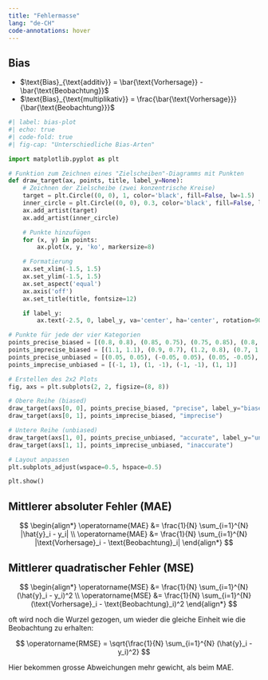 ```yaml
---
title: "Fehlermasse"
lang: "de-CH"
code-annotations: hover
---
```

## Bias

- $\text{Bias}_{\text{additiv}} = \bar{\text{Vorhersage}} - \bar{\text{Beobachtung}}$
- $\text{Bias}_{\text{multiplikativ}} = \frac{\bar{\text{Vorhersage}}}{\bar{\text{Beobachtung}}}$

```python
#| label: bias-plot
#| echo: true
#| code-fold: true
#| fig-cap: "Unterschiedliche Bias-Arten"

import matplotlib.pyplot as plt

# Funktion zum Zeichnen eines "Zielscheiben"-Diagramms mit Punkten
def draw_target(ax, points, title, label_y=None):
    # Zeichnen der Zielscheibe (zwei konzentrische Kreise)
    target = plt.Circle((0, 0), 1, color='black', fill=False, lw=1.5)
    inner_circle = plt.Circle((0, 0), 0.3, color='black', fill=False, lw=1.5)
    ax.add_artist(target)
    ax.add_artist(inner_circle)

    # Punkte hinzufügen
    for (x, y) in points:
        ax.plot(x, y, 'ko', markersize=8)

    # Formatierung
    ax.set_xlim(-1.5, 1.5)
    ax.set_ylim(-1.5, 1.5)
    ax.set_aspect('equal')
    ax.axis('off')
    ax.set_title(title, fontsize=12)

    if label_y:
        ax.text(-2.5, 0, label_y, va='center', ha='center', rotation=90, fontsize=12, fontweight='bold')

# Punkte für jede der vier Kategorien
points_precise_biased = [(0.8, 0.8), (0.85, 0.75), (0.75, 0.85), (0.8, 0.9)]
points_imprecise_biased = [(1.1, 1.1), (0.9, 0.7), (1.2, 0.8), (0.7, 1.2)]
points_precise_unbiased = [(0.05, 0.05), (-0.05, 0.05), (0.05, -0.05), (-0.05, -0.05)]
points_imprecise_unbiased = [(-1, 1), (1, -1), (-1, -1), (1, 1)]

# Erstellen des 2x2 Plots
fig, axs = plt.subplots(2, 2, figsize=(8, 8))

# Obere Reihe (biased)
draw_target(axs[0, 0], points_precise_biased, "precise", label_y="biased")
draw_target(axs[0, 1], points_imprecise_biased, "imprecise")

# Untere Reihe (unbiased)
draw_target(axs[1, 0], points_precise_unbiased, "accurate", label_y="unbiased")
draw_target(axs[1, 1], points_imprecise_unbiased, "inaccurate")

# Layout anpassen
plt.subplots_adjust(wspace=0.5, hspace=0.5)

plt.show()
```


## Mittlerer absoluter Fehler (MAE)
$$
\begin{align*}
\operatorname{MAE} &= \frac{1}{N} \sum_{i=1}^{N} |\hat{y}_i - y_i| \\
\operatorname{MAE} &= \frac{1}{N} \sum_{i=1}^{N} |\text{Vorhersage}_i - \text{Beobachtung}_i|
\end{align*}
$$

## Mittlerer quadratischer Fehler (MSE)

$$
\begin{align*}
\operatorname{MSE} &= \frac{1}{N} \sum_{i=1}^{N} (\hat{y}_i - y_i)^2 \\
\operatorname{MSE} &= \frac{1}{N} \sum_{i=1}^{N} (\text{Vorhersage}_i - \text{Beobachtung}_i)^2
\end{align*}
$$

oft wird noch die Wurzel gezogen, um wieder die gleiche Einheit wie die Beobachtung zu erhalten:

$$
\operatorname{RMSE} = \sqrt{\frac{1}{N} \sum_{i=1}^{N} (\hat{y}_i - y_i)^2}
$$

Hier bekommen grosse Abweichungen mehr gewicht, als beim MAE.
